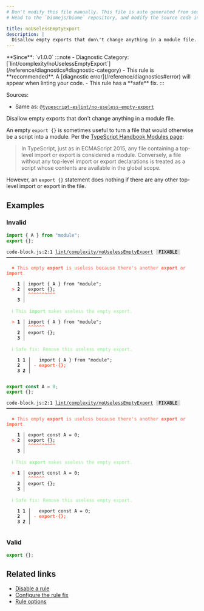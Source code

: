 ```yaml
---
# Don't modify this file manually. This file is auto generated from source, and you will lose your changes next time the website is built.
# Head to the `biomejs/biome` repository, and modify the source code in there.

title: noUselessEmptyExport
description: |
  Disallow empty exports that don\'t change anything in a module file.
---
```


<Tabs>
<TabItem label="TypeScript and TSX" icon="seti:typescript">
**Since**: `v1.0.0`
:::note
- Diagnostic Category: [`lint/complexity/noUselessEmptyExport`](/reference/diagnostics#diagnostic-category)
- This rule is **recommended**. A [diagnostic error](/reference/diagnostics#error) will appear when linting your code.
- This rule has a **safe** fix.
:::

Sources: 
- Same as: <a href="https://typescript-eslint.io/rules/no-useless-empty-export" target="_blank"><code>@typescript-eslint/no-useless-empty-export</code></a>

Disallow empty exports that don't change anything in a module file.

An empty `export {}` is sometimes useful to turn a file that would otherwise be a script into a module.
Per the [TypeScript Handbook Modules page](https://www.typescriptlang.org/docs/handbook/modules.html):

>In TypeScript, just as in ECMAScript 2015,
any file containing a top-level import or export is considered a module.
Conversely, a file without any top-level import or export declarations is treated as a script
whose contents are available in the global scope.


However, an `export {}` statement does nothing if there are any other top-level import or export in the file.

## Examples

### Invalid

```js
import { A } from "module";
export {};
```

<pre class="language-text"><code class="language-text">code-block.js:2:1 <a href="https://biomejs.dev/linter/rules/no-useless-empty-export">lint/complexity/noUselessEmptyExport</a> <span style="color: #000; background-color: #ddd;"> FIXABLE </span> ━━━━━━━━━━━━━━━━━━━━━━━━━━━━━━━━━━━<br /><br />  <strong><span style="color: Tomato;">✖</span></strong> <span style="color: Tomato;">This empty </span><span style="color: Tomato;"><strong>export</strong></span><span style="color: Tomato;"> is useless because there's another </span><span style="color: Tomato;"><strong>export</strong></span><span style="color: Tomato;"> or </span><span style="color: Tomato;"><strong>import</strong></span><span style="color: Tomato;">.</span><br />  <br />    <strong>1 │ </strong>import &#123; A &#125; from &quot;module&quot;;<br />  <strong><span style="color: Tomato;">&gt;</span></strong> <strong>2 │ </strong>export &#123;&#125;;<br />   <strong>   │ </strong><strong><span style="color: Tomato;">^</span></strong><strong><span style="color: Tomato;">^</span></strong><strong><span style="color: Tomato;">^</span></strong><strong><span style="color: Tomato;">^</span></strong><strong><span style="color: Tomato;">^</span></strong><strong><span style="color: Tomato;">^</span></strong><strong><span style="color: Tomato;">^</span></strong><strong><span style="color: Tomato;">^</span></strong><strong><span style="color: Tomato;">^</span></strong><strong><span style="color: Tomato;">^</span></strong><br />    <strong>3 │ </strong><br />  <br />  <strong><span style="color: lightgreen;">ℹ</span></strong> <span style="color: lightgreen;">This </span><span style="color: lightgreen;"><strong>import</strong></span><span style="color: lightgreen;"> makes useless the empty export.</span><br />  <br />  <strong><span style="color: Tomato;">&gt;</span></strong> <strong>1 │ </strong>import &#123; A &#125; from &quot;module&quot;;<br />   <strong>   │ </strong><strong><span style="color: Tomato;">^</span></strong><strong><span style="color: Tomato;">^</span></strong><strong><span style="color: Tomato;">^</span></strong><strong><span style="color: Tomato;">^</span></strong><strong><span style="color: Tomato;">^</span></strong><strong><span style="color: Tomato;">^</span></strong><br />    <strong>2 │ </strong>export &#123;&#125;;<br />    <strong>3 │ </strong><br />  <br />  <strong><span style="color: lightgreen;">ℹ</span></strong> <span style="color: lightgreen;">Safe fix</span><span style="color: lightgreen;">: </span><span style="color: lightgreen;">Remove this useless empty export.</span><br />  <br />    <strong>1</strong> <strong>1</strong><strong> │ </strong>  import &#123; A &#125; from &quot;module&quot;;<br />    <strong>2</strong>  <strong> │ </strong><span style="color: Tomato;">-</span> <span style="color: Tomato;"><strong>e</strong></span><span style="color: Tomato;"><strong>x</strong></span><span style="color: Tomato;"><strong>p</strong></span><span style="color: Tomato;"><strong>o</strong></span><span style="color: Tomato;"><strong>r</strong></span><span style="color: Tomato;"><strong>t</strong></span><span style="color: Tomato;"><span style="opacity: 0.8;"><strong>·</strong></span></span><span style="color: Tomato;"><strong>&#123;</strong></span><span style="color: Tomato;"><strong>&#125;</strong></span><span style="color: Tomato;"><strong>;</strong></span><br />    <strong>3</strong> <strong>2</strong><strong> │ </strong>  <br />  <br /></code></pre>

```js
export const A = 0;
export {};
```

<pre class="language-text"><code class="language-text">code-block.js:2:1 <a href="https://biomejs.dev/linter/rules/no-useless-empty-export">lint/complexity/noUselessEmptyExport</a> <span style="color: #000; background-color: #ddd;"> FIXABLE </span> ━━━━━━━━━━━━━━━━━━━━━━━━━━━━━━━━━━━<br /><br />  <strong><span style="color: Tomato;">✖</span></strong> <span style="color: Tomato;">This empty </span><span style="color: Tomato;"><strong>export</strong></span><span style="color: Tomato;"> is useless because there's another </span><span style="color: Tomato;"><strong>export</strong></span><span style="color: Tomato;"> or </span><span style="color: Tomato;"><strong>import</strong></span><span style="color: Tomato;">.</span><br />  <br />    <strong>1 │ </strong>export const A = 0;<br />  <strong><span style="color: Tomato;">&gt;</span></strong> <strong>2 │ </strong>export &#123;&#125;;<br />   <strong>   │ </strong><strong><span style="color: Tomato;">^</span></strong><strong><span style="color: Tomato;">^</span></strong><strong><span style="color: Tomato;">^</span></strong><strong><span style="color: Tomato;">^</span></strong><strong><span style="color: Tomato;">^</span></strong><strong><span style="color: Tomato;">^</span></strong><strong><span style="color: Tomato;">^</span></strong><strong><span style="color: Tomato;">^</span></strong><strong><span style="color: Tomato;">^</span></strong><strong><span style="color: Tomato;">^</span></strong><br />    <strong>3 │ </strong><br />  <br />  <strong><span style="color: lightgreen;">ℹ</span></strong> <span style="color: lightgreen;">This </span><span style="color: lightgreen;"><strong>export</strong></span><span style="color: lightgreen;"> makes useless the empty export.</span><br />  <br />  <strong><span style="color: Tomato;">&gt;</span></strong> <strong>1 │ </strong>export const A = 0;<br />   <strong>   │ </strong><strong><span style="color: Tomato;">^</span></strong><strong><span style="color: Tomato;">^</span></strong><strong><span style="color: Tomato;">^</span></strong><strong><span style="color: Tomato;">^</span></strong><strong><span style="color: Tomato;">^</span></strong><strong><span style="color: Tomato;">^</span></strong><br />    <strong>2 │ </strong>export &#123;&#125;;<br />    <strong>3 │ </strong><br />  <br />  <strong><span style="color: lightgreen;">ℹ</span></strong> <span style="color: lightgreen;">Safe fix</span><span style="color: lightgreen;">: </span><span style="color: lightgreen;">Remove this useless empty export.</span><br />  <br />    <strong>1</strong> <strong>1</strong><strong> │ </strong>  export const A = 0;<br />    <strong>2</strong>  <strong> │ </strong><span style="color: Tomato;">-</span> <span style="color: Tomato;"><strong>e</strong></span><span style="color: Tomato;"><strong>x</strong></span><span style="color: Tomato;"><strong>p</strong></span><span style="color: Tomato;"><strong>o</strong></span><span style="color: Tomato;"><strong>r</strong></span><span style="color: Tomato;"><strong>t</strong></span><span style="color: Tomato;"><span style="opacity: 0.8;"><strong>·</strong></span></span><span style="color: Tomato;"><strong>&#123;</strong></span><span style="color: Tomato;"><strong>&#125;</strong></span><span style="color: Tomato;"><strong>;</strong></span><br />    <strong>3</strong> <strong>2</strong><strong> │ </strong>  <br />  <br /></code></pre>

### Valid

```js
export {};
```

## Related links

- [Disable a rule](/linter/#disable-a-lint-rule)
- [Configure the rule fix](/linter#configure-the-rule-fix)
- [Rule options](/linter/#rule-options)

</TabItem>
</Tabs>


